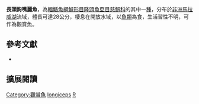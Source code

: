 {{Speciesbox
| name = 長頭鉤嘴麗魚
| status = LC
| status_system= IUCN3.1
| image = 
| image_width = 260px
| image_caption = 
| genus = Rhamphochromis
| species = longiceps 
| authority = [[Günther|Günther]], 1864
| synonyms = *''Hemichromis longiceps''<br /><small>Günther, 1864</small>
*''Champsochromis longiceps''<br /><small>Günther, 1864</small>
}}
'''長頭鉤嘴麗魚'''，為[[輻鰭魚綱|輻鰭魚綱]][[鱸形目|鱸形目]][[隆頭魚亞目|隆頭魚亞目]][[慈鯛科|慈鯛科]]的其中一[[種|種]]，分布於[[非洲|非洲]][[馬拉威湖|馬拉威湖]]流域，體長可達28公分，棲息在開放水域，以[[魚類|魚類]]為食，生活習性不明，可作為觀賞魚。

== 參考文獻 ==
*{{FishBase_species|genus=Rhamphochromis|species=longiceps |year=2013|month=5}}
== 擴展閱讀 ==
{{refbegin}}
{{wikispecies-inline|Rhamphochromis longiceps |長頭鉤嘴麗魚}}
{{refend}}
{{Taxonbar|from=Q5807672}}

[[Category:觀賞魚|Category:觀賞魚]]
[[Category:鉤嘴麗魚屬|longiceps]]
[[Category:1864年描述的鱼类|R]]

{{鱸形目小作品}}